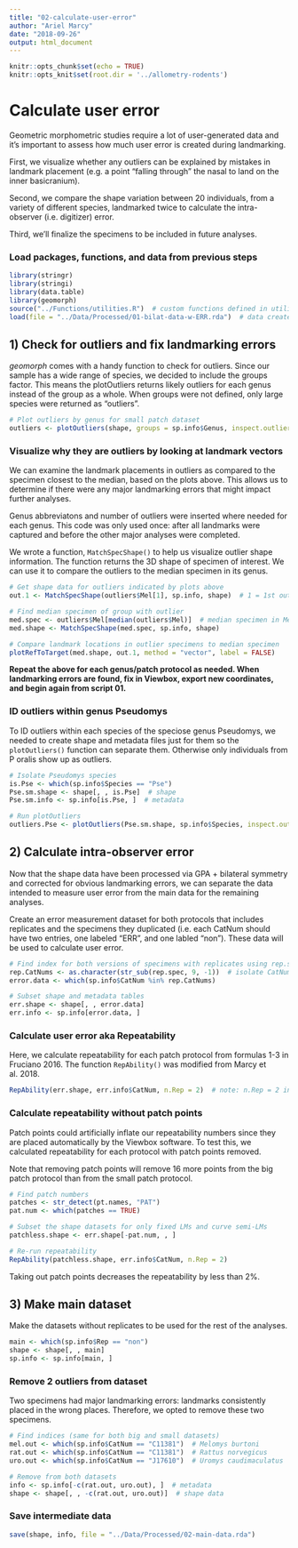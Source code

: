```yaml
---
title: "02-calculate-user-error"
author: "Ariel Marcy"
date: "2018-09-26"
output: html_document
---
```


```r
knitr::opts_chunk$set(echo = TRUE)
knitr::opts_knit$set(root.dir = '../allometry-rodents')
```

# Calculate user error
Geometric morphometric studies require a lot of user-generated data and it's important to assess how much user error is created during landmarking. 

First, we visualize whether any outliers can be explained by mistakes in landmark placement (e.g. a point "falling through" the nasal to land on the inner basicranium).

Second, we compare the shape variation between 20 individuals, from a variety of different species, landmarked twice to calculate the intra-observer (i.e. digitizer) error.

Third, we'll finalize the specimens to be included in future analyses. 

### Load packages, functions, and data from previous steps
```r
library(stringr)
library(stringi)
library(data.table)
library(geomorph)
source("../Functions/utilities.R")  # custom functions defined in utilities.R
load(file = "../Data/Processed/01-bilat-data-w-ERR.rda")  # data created by the first script
```

## 1) Check for outliers and fix landmarking errors
_geomorph_ comes with a handy function to check for outliers. Since our sample has a wide range of species, we decided to include the groups factor. This means the plotOutliers returns likely outliers for each genus instead of the group as a whole. When groups were not defined, only large species were returned as "outliers". 
```r
# Plot outliers by genus for small patch dataset
outliers <- plotOutliers(shape, groups = sp.info$Genus, inspect.outliers = T)
```

### Visualize why they are outliers by looking at landmark vectors
We can examine the landmark placements in outliers as compared to the specimen closest to the median, based on the plots above. This allows us to determine if there were any major landmarking errors that might impact further analyses.

Genus abbreviatons and number of outliers were inserted where needed for each genus. This code was only used once: after all landmarks were captured and before the other major analyses were completed.

We wrote a function, `MatchSpecShape()` to help us visualize outlier shape information. The function returns the 3D shape of specimen of interest. We can use it to compare the outliers to the median specimen in its genus.
```r
# Get shape data for outliers indicated by plots above
out.1 <- MatchSpecShape(outliers$Mel[1], sp.info, shape)  # 1 = 1st outlier in genus Mel

# Find median specimen of group with outlier
med.spec <- outliers$Mel[median(outliers$Mel)]  # median specimen in Mel
med.shape <- MatchSpecShape(med.spec, sp.info, shape)

# Compare landmark locations in outlier specimens to median specimen
plotRefToTarget(med.shape, out.1, method = "vector", label = FALSE)
```
**Repeat the above for each genus/patch protocol as needed. When landmarking errors are found, fix in Viewbox, export new coordinates, and begin again from script 01.** 

### ID outliers within genus Pseudomys
To ID outliers within each species of the speciose genus Pseudomys, we needed to create shape and metadata files just for them so the `plotOutliers()` function can separate them. Otherwise only individuals from P oralis show up as outliers. 
```r
# Isolate Pseudomys species
is.Pse <- which(sp.info$Species == "Pse")
Pse.sm.shape <- shape[, , is.Pse]  # shape
Pse.sm.info <- sp.info[is.Pse, ]  # metadata

# Run plotOutliers
outliers.Pse <- plotOutliers(Pse.sm.shape, sp.info$Species, inspect.outliers = TRUE)
```

## 2) Calculate intra-observer error
Now that the shape data have been processed via GPA + bilateral symmetry and corrected for obvious landmarking errors, we can separate the data intended to measure user error from the main data for the remaining analyses. 

Create an error measurement dataset for both protocols that includes replicates and the specimens they duplicated (i.e. each CatNum should have two entries, one labeled "ERR", and one labled "non"). These data will be used to calculate user error. 
```r
# Find index for both versions of specimens with replicates using rep.spec list make in script 01.
rep.CatNums <- as.character(str_sub(rep.spec, 9, -1))  # isolate CatNum
error.data <- which(sp.info$CatNum %in% rep.CatNums)

# Subset shape and metadata tables
err.shape <- shape[, , error.data]
err.info <- sp.info[error.data, ]
```

### Calculate user error aka Repeatability
Here, we calculate repeatability for each patch protocol from formulas 1-3 in Fruciano 2016. The function `RepAbility()` was modified from Marcy et al. 2018.
```r
RepAbility(err.shape, err.info$CatNum, n.Rep = 2)  # note: n.Rep = 2 in this case because we measured each specimen twice
```

### Calculate repeatability without patch points
Patch points could artificially inflate our repeatability numbers since they are placed automatically by the Viewbox software. To test this, we calculated repeatability for each protocol with patch points removed. 

Note that removing patch points will remove 16 more points from the big patch protocol than from the small patch protocol. 
```r
# Find patch numbers
patches <- str_detect(pt.names, "PAT")
pat.num <- which(patches == TRUE)

# Subset the shape datasets for only fixed LMs and curve semi-LMs
patchless.shape <- err.shape[-pat.num, , ]

# Re-run repeatability
RepAbility(patchless.shape, err.info$CatNum, n.Rep = 2)
```
Taking out patch points decreases the repeatability by less than 2%.

## 3) Make main dataset
Make the datasets without replicates to be used for the rest of the analyses.
```r
main <- which(sp.info$Rep == "non")
shape <- shape[, , main]
sp.info <- sp.info[main, ]
```

### Remove 2 outliers from dataset
Two specimens had major landmarking errors: landmarks consistently placed in the wrong places. Therefore, we opted to remove these two specimens.
```r
# Find indices (same for both big and small datasets)
mel.out <- which(sp.info$CatNum == "C11381")  # Melomys burtoni
rat.out <- which(sp.info$CatNum == "C11381")  # Rattus norvegicus
uro.out <- which(sp.info$CatNum == "J17610")  # Uromys caudimaculatus

# Remove from both datasets
info <- sp.info[-c(rat.out, uro.out), ]  # metadata
shape <- shape[, , -c(rat.out, uro.out)]  # shape data
```

### Save intermediate data
```r
save(shape, info, file = "../Data/Processed/02-main-data.rda")
```